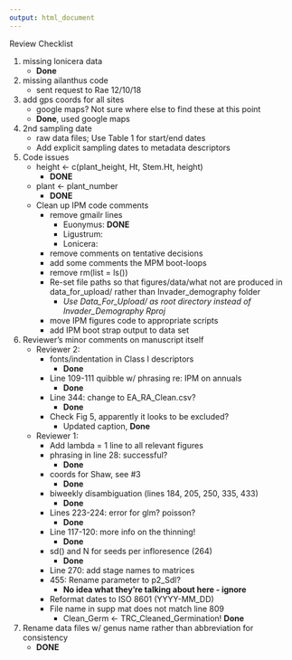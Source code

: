 ```yaml
---
output: html_document 
---
```



Review Checklist

1. missing lonicera data
    + **Done**
    
2. missing ailanthus code
    + sent request to Rae 12/10/18

3. add gps coords for all sites
    + google maps? Not sure where else to find these at this point
    + **Done**, used google maps
    
4. 2nd sampling date
    + raw data files; Use Table 1 for start/end dates
    + Add explicit sampling dates to metadata descriptors
    
5. Code issues
    + height <- c(plant_height, Ht, Stem.Ht, height)
        + **DONE**
    + plant <- plant_number
        + **DONE**
    + Clean up IPM code comments
        + remove gmailr lines 
            + Euonymus: **DONE**
            + Ligustrum: 
            + Lonicera: 
        + remove comments on tentative decisions
        + add some comments the MPM boot-loops
        + remove rm(list = ls())
        + Re-set file paths so that figures/data/what not are produced in data_for_upload/ rather than Invader_demography folder
            + *Use Data_For_Upload/ as root directory instead of Invader_Demography Rproj*
        + move IPM figures code to appropriate scripts
        + add IPM boot strap output to data set 
        
6. Reviewer's minor comments on manuscript itself
    + Reviewer 2: 
        + fonts/indentation in Class I descriptors
            + **Done**
        + Line 109-111 quibble w/ phrasing re: IPM on annuals
            + **Done**
        + Line 344: change to EA_RA_Clean.csv?
            + **Done**
        + Check Fig 5, apparently it looks to be excluded?
            + Updated caption, **Done**
    + Reviewer 1:
        + Add lambda = 1 line to all relevant figures
        + phrasing in line 28: successful?
            + **Done**
        + coords for Shaw, see #3
            + **Done**
        + biweekly disambiguation (lines 184, 205, 250, 335, 433)
            + **Done**
        + Lines 223-224: error for glm? poisson?
            + **Done**
        + Line 117-120: more info on the thinning!
            + **Done**
        + sd() and N for seeds per infloresence (264)
            + **Done**
        + Line 270: add stage names to matrices
        + 455: Rename parameter to p2_Sdl?
            + **No idea what they're talking about here - ignore**
        + Reformat dates to ISO 8601 (YYYY-MM_DD)
        + File name in supp mat does not match line 809
            + Clean_Germ <- TRC_Cleaned_Germination! **Done**
        
7. Rename data files w/ genus name rather than abbreviation for consistency
    + **DONE**
        
